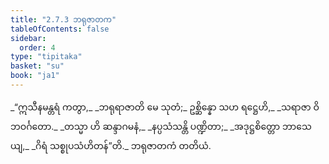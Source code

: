 ```yaml
---
title: "2.7.3 ဘရုဇာတက"
tableOfContents: false
sidebar:
  order: 4
type: "tipitaka"
basket: "su"
book: "ja1"
---
```



<DynamicBreadcrumb />

<Division number="125" book="ja1">

<Paragraph number="544" type="verses" book="ja1">
_“ဣသီနမန္တရံ ကတွာ,_  
_ဘရုရာဇာတိ မေ သုတံ;_  
ဥစ္ဆိန္နော သဟ ရဋ္ဌေဟိ,_  
_သရာဇာ ဝိဘဝင်္ဂတော._  

</Paragraph>

</Division>
<Division number="126" book="ja1">

<Paragraph number="545" type="verses" book="ja1">
_တသ္မာ ဟိ ဆန္ဒာဂမနံ,_  
_နပ္ပသံသန္တိ ပဏ္ဍိတာ;_  
_အဒုဋ္ဌစိတ္တော ဘာသေယျ,_  
_ဂိရံ သစ္စုပသံဟိတန်”တိ._  


</Paragraph>
</Division>

<Paragraph number="546" type="center" book="ja1">
ဘရုဇာတကံ တတိယံ.
</Paragraph>